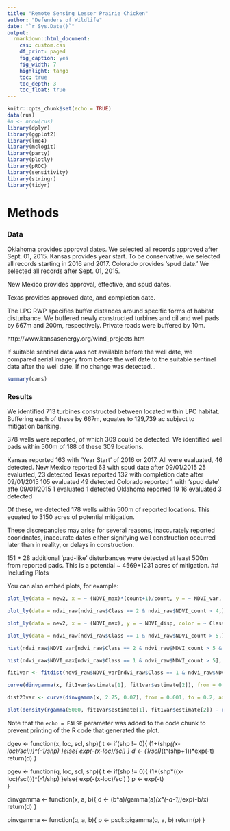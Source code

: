 ```yaml
---
title: "Remote Sensing Lesser Prairie Chicken"
author: "Defenders of Wildlife"
date: "`r Sys.Date()`"
output:
  rmarkdown::html_document:
    css: custom.css
    df_print: paged
    fig_caption: yes
    fig_width: 7
    highlight: tango
    toc: true
    toc_depth: 3
    toc_float: true
---
```


```r
knitr::opts_chunk$set(echo = TRUE)
data(rus)
#n <- nrow(rus)
library(dplyr)
library(ggplot2)
library(lme4)
library(mclogit)
library(party)
library(plotly)
library(pROC)
library(sensitivity)
library(stringr)
library(tidyr)
```

# Methods

### Data

Oklahoma provides approval dates.  We selected all records approved after Sept. 01, 2015.
Kansas provides year start.  To be conservative, we selected all records starting in 2016 and 2017.
Colorado provides 'spud date.'  We selected all records after Sept. 01, 2015.

New Mexico provides approval, effective, and spud dates.  

Texas provides approved date, and completion date.

The LPC RWP specifies buffer distances around specific forms of habitat disturbance.  We buffered newly constructed turbines and oil and well pads by 667m and 200m, respectively.  Private roads were buffered by 10m.

http://www.kansasenergy.org/wind_projects.htm

If suitable sentinel data was not available before the well date, we compared aerial imagery from before the well date to the suitable sentinel data after the well date.  If no change was detected...

```r
summary(cars)
```

### Results

We identified 713 turbines constructed between located within LPC habitat.  Buffering each of these by 667m, equates to 129,739 ac subject to mitigation banking.

378 wells were reported, of which 309 could be detected.  We identified well pads within 500m of 188 of these 309 locations.

Kansas reported 163 with 'Year Start' of 2016 or 2017.  All were evaluated, 46 detected.
New Mexico reported 63 with spud date after 09/01/2015 25 evaluated, 23 detected
Texas reported 132 with completion date after 09/01/2015 105 evaluated 49 detected
Colorado reported 1 with 'spud date' afte 09/01/2015 1 evaluated 1 detected
Oklahoma reported 19 16 evaluated 3 detected

Of these, we detected 178 wells within 500m of reported locations.  This equated to 3150 acres of potential mitigation.

These discrepancies may arise for several reasons, inaccurately reported cooridnates, inaccurate dates either signifying well construction occurred later than in reality, or delays in construction.

151 + 28 additional 'pad-like' disturbances were detected at least 500m from reported pads.  This is a potential ~ 4569+1231 acres of mitigation.
## Including Plots

You can also embed plots, for example:

```r
plot_ly(data = new2, x = ~ (NDVI_max)*(count+1)/count, y = ~ NDVI_var, color = ~ Class, type = "scatter", mode = "markers", text = ~paste(feat, count), hoverinfo = text)

plot_ly(data = ndvi_raw[ndvi_raw$Class == 2 & ndvi_raw$NDVI_count > 4,], x = ~(NDVI_max)*(NDVI_count+1)/NDVI_count, type = "histogram")

plot_ly(data = new2, x = ~ (NDVI_max), y = ~ NDVI_disp, color = ~ Class, type = "scatter", mode = "markers", text = ~paste(feat, count), hoverinfo = text)

plot_ly(data = ndvi_raw[ndvi_raw$Class == 1 & ndvi_raw$NDVI_count > 5,], x = ~(NDVI_max), type = "histogram")

hist(ndvi_raw$NDVI_var[ndvi_raw$Class == 2 & ndvi_raw$NDVI_count > 5 & ndvi_raw$feat %in% tier1], freq = FALSE, breaks = 50)

hist(ndvi_raw$NDVI_max[ndvi_raw$Class == 1 & ndvi_raw$NDVI_count > 5], freq = FALSE, breaks = 50)

fit1var <- fitdist(ndvi_raw$NDVI_var[ndvi_raw$Class == 1 & ndvi_raw$NDVI_count > 5], "invgamma", start = list(a=3, b=0.03))

curve(dinvgamma(x, fit1var$estimate[1], fit1var$estimate[2]), from = 0.001, to = 0.05, lwd = 2, add = TRUE)

dist23var <- curve(dinvgamma(x, 2.75, 0.07), from = 0.001, to = 0.2, add = TRUE, lwd = 2)

plot(density(rgamma(5000, fit1var$estimate[1], fit1var$estimate[2]) - rgamma(5000, fit22var$estimate[1], fit22var$estimate[2])))
```

Note that the `echo = FALSE` parameter was added to the code chunk to prevent printing of the R code that generated the plot.

dgev <- function(x, loc, scl, shp){
  t <- if(shp != 0){
    (1+(shp*((x-loc)/scl)))^(-1/shp)
    }else{
    exp(-(x-loc)/scl)
    }
  d <- (1/scl)*(t^(shp+1))*exp(-t)
  return(d)
}

pgev <- function(q, loc, scl, shp){
  t <- if(shp != 0){
    (1+(shp*((x-loc)/scl)))^(-1/shp)
    }else{
    exp(-(x-loc)/scl)
    }
  p <- exp(-t)   
}

dinvgamma <- function(x, a, b){
 d <- (b^a)/gamma(a)*(x^(-a-1))*exp(-b/x)
 return(d)
}

pinvgamma <- function(q, a, b){
 p <- pscl::pigamma(q, a, b)
 return(p)
}
